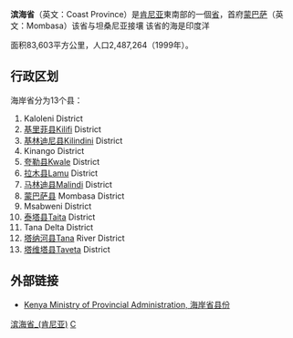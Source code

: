 {{Infobox province
|name          =濱海省
|native_name=          
|other_name=
|nickname               = 
|motto                  = 
|settlement_type=[[肯尼亚行政区划|省]]
|image_skyline          = Outrigger canoe in Kenya.jpg
|imagesize              = 
|image_caption          =
|image_flag             = 
|image_seal             = 
|image_shield           = 
|image_map              = Coast in Kenya.svg
|mapsize                = 
|map_caption            = 在肯尼亞的位置
|coordinates_display    = inline,title
|coordinates_region     = KN
|subdivision_type       = 國家
|subdivision_name       = {{flag|Kenya}}
|subdivision_type1      = [[Districts_of_Kenya|縣的數目]]：
|subdivision_name1      =13
|seat_type=首府|seat=[[蒙巴薩|蒙巴薩]]
|government_type        = 
|leader_title           =
|leader_name            = 
|established_title      =  
|established_date       = 
|area_magnitude         = 
|area_total_km2             =83603
|population_as_of       = 1999年
|population_note        = 
|population_total       =2487264
|population_density_km2     = auto
|timezone               =[[東非時間|EAT]]
|utc_offset             = +3
|latd=3|latm=0|lats= |latNS=S
|longd=39|longm=30|longs=|longEW=E	
|elevation_m              = 
|elevation_ft           = 
|postal_code_type       =  
|postal_code            =
|area_code              =
|website                = 
|footnotes              = 
}}

'''滨海省'''（英文：Coast Province）是[[肯尼亚|肯尼亚]]東南部的一個[[肯尼亚行政区划|省]]，首府[[蒙巴萨|蒙巴萨]]（英文：Mombasa）该省与坦桑尼亚接壤 该省的海是印度洋

面积83,603平方公里，人口2,487,264（1999年）。

== 行政区划 ==
海岸省分为13个县：
# Kaloleni District
# [[基里菲县|基里菲县]]Kilifi District
# [[基林迪尼县|基林迪尼县]]Kilindini District
# Kinango District
# [[夸勒县|夸勒县]]Kwale District
# [[拉木县|拉木县]]Lamu District
# [[马林迪县|马林迪县]]Malindi District
# [[蒙巴萨县|蒙巴萨县]] Mombasa District
# Msabweni District
# [[泰塔县|泰塔县]]Taita District
# Tana Delta District
# [[塔纳河县|塔纳河县]]Tana River District
# [[塔维塔县|塔维塔县]]Taveta District

== 外部链接 ==
* {{en}} [https://web.archive.org/web/20090307052924/http://www.provincialadministration.go.ke/detail.php?op=8002 Kenya Ministry of Provincial Administration, 海岸省县份]
{{coord|display=title}}
{{Kenya-geo-stub}}
{{肯尼亚省份}}

[[Category:滨海省_(肯尼亚)|]]
[[Category:肯尼亚行政区划|C]]